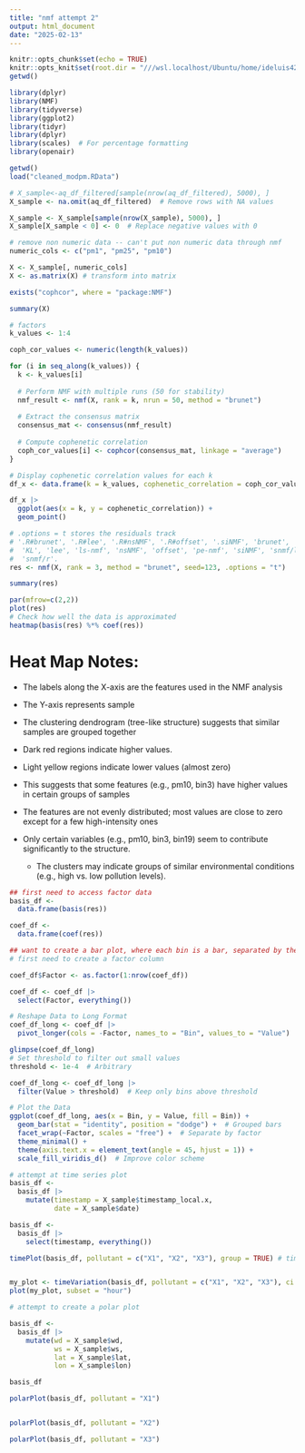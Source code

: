 ---
title: "nmf attempt 2"
output: html_document
date: "2025-02-13"
---

```{r setup, include=FALSE}
knitr::opts_chunk$set(echo = TRUE)
knitr::opts_knit$set(root.dir = "///wsl.localhost/Ubuntu/home/ideluis42/nmf-air-quality/Galena_Park")
getwd()

```

```{r load packages}
library(dplyr)
library(NMF)
library(tidyverse)
library(ggplot2)
library(tidyr)
library(dplyr)
library(scales)  # For percentage formatting
library(openair)

```

```{r load data}
getwd()
load("cleaned_modpm.RData")
```

```{r get random seed of data}
# X_sample<-aq_df_filtered[sample(nrow(aq_df_filtered), 5000), ]
X_sample <- na.omit(aq_df_filtered)  # Remove rows with NA values

X_sample <- X_sample[sample(nrow(X_sample), 5000), ]
X_sample[X_sample < 0] <- 0  # Replace negative values with 0

```


```{r}
# remove non numeric data -- can't put non numeric data through nmf
numeric_cols <- c("pm1", "pm25", "pm10")

X <- X_sample[, numeric_cols]
X <- as.matrix(X) # transform into matrix
```

```{r}
exists("cophcor", where = "package:NMF")

```


```{r}
summary(X)
```

```{r}
# factors
k_values <- 1:4

coph_cor_values <- numeric(length(k_values))
```

```{r}
for (i in seq_along(k_values)) {
  k <- k_values[i]
  
  # Perform NMF with multiple runs (50 for stability)
  nmf_result <- nmf(X, rank = k, nrun = 50, method = "brunet")
  
  # Extract the consensus matrix
  consensus_mat <- consensus(nmf_result)
  
  # Compute cophenetic correlation
  coph_cor_values[i] <- cophcor(consensus_mat, linkage = "average")
}

# Display cophenetic correlation values for each k
df_x <- data.frame(k = k_values, cophenetic_correlation = coph_cor_values)

```

```{r}
df_x |>
  ggplot(aes(x = k, y = cophenetic_correlation)) +
  geom_point()
```


```{r}
# .options = t stores the residuals track
# '.R#brunet', '.R#lee', '.R#nsNMF', '.R#offset', '.siNMF', 'brunet', 'Frobenius',
#  'KL', 'lee', 'ls-nmf', 'nsNMF', 'offset', 'pe-nmf', 'siNMF', 'snmf/l',
#  'snmf/r'.
res <- nmf(X, rank = 3, method = "brunet", seed=123, .options = "t")

```

```{r}
summary(res)
```

```{r}
par(mfrow=c(2,2))
plot(res)
# Check how well the data is approximated
heatmap(basis(res) %*% coef(res))
```

# Heat Map Notes:

-   The labels along the X-axis are the features used in the NMF analysis

-   The Y-axis represents sample

-   The clustering dendrogram (tree-like structure) suggests that similar samples are grouped together

-   Dark red regions indicate higher values.

-   Light yellow regions indicate lower values (almost zero)

-   This suggests that some features (e.g., pm10, bin3) have higher values in certain groups of samples

-   The features are not evenly distributed; most values are close to zero except for a few high-intensity ones

-   Only certain variables (e.g., pm10, bin3, bin19) seem to contribute significantly to the structure.

    -   The clusters may indicate groups of similar environmental conditions (e.g., high vs. low pollution levels).


```{r}
## first need to access factor data
basis_df <-
  data.frame(basis(res))

coef_df <-
  data.frame(coef(res))


```


```{r}

## want to create a bar plot, where each bin is a bar, separated by the 4 factors
# first need to create a factor column

coef_df$Factor <- as.factor(1:nrow(coef_df))

coef_df <- coef_df |>
  select(Factor, everything())

# Reshape Data to Long Format
coef_df_long <- coef_df |>
  pivot_longer(cols = -Factor, names_to = "Bin", values_to = "Value")

glimpse(coef_df_long)
# Set threshold to filter out small values
threshold <- 1e-4  # Arbitrary

coef_df_long <- coef_df_long |>
  filter(Value > threshold)  # Keep only bins above threshold

# Plot the Data
ggplot(coef_df_long, aes(x = Bin, y = Value, fill = Bin)) +
  geom_bar(stat = "identity", position = "dodge") +  # Grouped bars
  facet_wrap(~Factor, scales = "free") +  # Separate by factor
  theme_minimal() +
  theme(axis.text.x = element_text(angle = 45, hjust = 1)) +
  scale_fill_viridis_d()  # Improve color scheme
```
```{r}
# attempt at time series plot
basis_df <-
  basis_df |>
    mutate(timestamp = X_sample$timestamp_local.x,
           date = X_sample$date)

basis_df <-
  basis_df |>
    select(timestamp, everything())

timePlot(basis_df, pollutant = c("X1", "X2", "X3"), group = TRUE) # time plot ugly af


my_plot <- timeVariation(basis_df, pollutant = c("X1", "X2", "X3"), ci = FALSE) 
plot(my_plot, subset = "hour")


```

```{r}
# attempt to create a polar plot

basis_df <-
  basis_df |>
    mutate(wd = X_sample$wd,
           ws = X_sample$ws,
           lat = X_sample$lat,
           lon = X_sample$lon)

basis_df

polarPlot(basis_df, pollutant = "X1")


polarPlot(basis_df, pollutant = "X2")

polarPlot(basis_df, pollutant = "X3")


```

